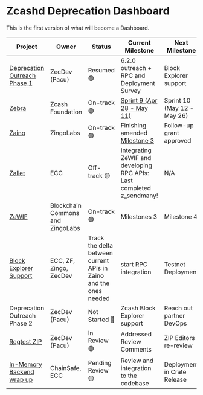 # Zcashd Deprecation Dashboard

 This is the first version of what will become a Dashboard.
 
| Project | Owner | Status | Current Milestone | Next Milestone |
|----------|----------|----------|----------|----------|
| [Deprecation Outreach Phase 1](https://docs.google.com/spreadsheets/d/1UJxH1cowexGqadU32Uei5Qak6jGhXjb18-T_QBPmDAA/edit?gid=0#gid=0) | ZecDev (Pacu) | Resumed 🟢 | 6.2.0 outreach + RPC and Deployment Survey | Block Explorer support |
| [Zebra](https://github.com/ZcashFoundation/zebra) | Zcash Foundation | On-track 🟢 | [Sprint 9 (Apr 28 - May 11)](https://github.com/orgs/ZcashFoundation/projects/9/views/13) | Sprint 10 (May 12 - May 26) |
| [Zaino](https://github.com/zingolabs/zaino) | ZingoLabs | On-track 🟢 | Finishing amended [Milestone 3](https://github.com/orgs/zingolabs/projects/12) | Follow-up grant approved | 
| [Zallet](https://github.com/zcash/wallet) | ECC | Off-track 🟡 | Integrating ZeWIF and developing RPC APIs: Last completed z_sendmany! | N/A | 
| [ZeWIF](https://github.com/ZcashCommunityGrants/zcashcommunitygrants/issues/3) | Blockchain Commons and ZingoLabs | On-track 🟢 | Milestones 3 | Milestone 4 |
| [Block Explorer Support](https://github.com/zcash/zcash-explorer) | ECC, ZF, Zingo, ZecDev | Track the delta between current APIs in Zaino and the ones needed | start RPC integration | Testnet Deployment |
| Deprecation Outreach Phase 2 | ZecDev (Pacu) | Not Started 🔵 | Zcash Block Explorer support | Reach out partner DevOps |
| [Regtest ZIP](https://github.com/zcash/zips/pull/986) | ZecDev (Pacu) | In Review 🟢 | Addressed Review Comments | ZIP Editors re-review |
| [In-Memory Backend wrap up](https://github.com/zcash/zips/pull/986) | ChainSafe, ECC | Pending Review  🟡 | Review and integration to the codebase | Deployment in Crate Release |

